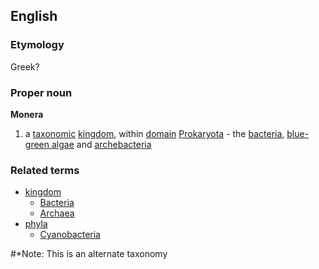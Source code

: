 ==English==
===Etymology===
Greek?
===Proper noun===
{{wikipedia}}
'''Monera'''
#a [[taxonomic]] [[kingdom]], within [[domain]] [[Prokaryota]] - the [[bacteria]], [[blue-green alga]]e and [[archebacteria]]
===Related terms===
{{wikispecies}}
*[[kingdom]]
**[[Bacteria]]
**[[Archaea]]
*[[phyla]]
**[[Cyanobacteria]]
#*Note: This is an alternate taxonomy